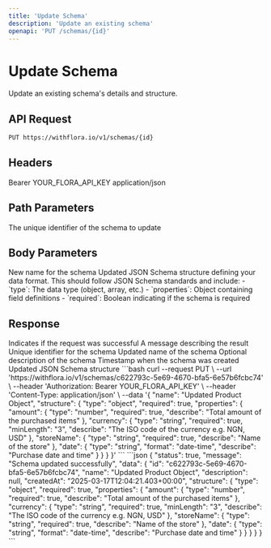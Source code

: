 ```yaml
---
title: 'Update Schema'
description: 'Update an existing schema'
openapi: 'PUT /schemas/{id}'
---
```


# Update Schema

Update an existing schema's details and structure.

## API Request

```bash
PUT https://withflora.io/v1/schemas/{id}
```

## Headers

<ParamField header="Authorization" required>
  Bearer YOUR_FLORA_API_KEY
</ParamField>

<ParamField header="Content-Type" required>
  application/json
</ParamField>

## Path Parameters

<ParamField path="id" type="string" required>
  The unique identifier of the schema to update
</ParamField>

## Body Parameters

<ParamField body="name" type="string">
  New name for the schema
</ParamField>

<ParamField body="structure" type="object">
  Updated JSON Schema structure defining your data format. This should follow JSON Schema standards and include:
  - `type`: The data type (object, array, etc.)
  - `properties`: Object containing field definitions
  - `required`: Boolean indicating if the schema is required
</ParamField>

## Response

<ResponseField name="status" type="boolean">
  Indicates if the request was successful
</ResponseField>

<ResponseField name="message" type="string">
  A message describing the result
</ResponseField>

<ResponseField name="data" type="object">
  <Expandable title="properties">
    <ResponseField name="id" type="string">
      Unique identifier for the schema
    </ResponseField>
    <ResponseField name="name" type="string">
      Updated name of the schema
    </ResponseField>
    <ResponseField name="description" type="string">
      Optional description of the schema
    </ResponseField>
    <ResponseField name="createdAt" type="string">
      Timestamp when the schema was created
    </ResponseField>
    <ResponseField name="structure" type="object">
      Updated JSON Schema structure
    </ResponseField>
  </Expandable>
</ResponseField>

<RequestExample>
```bash
curl --request PUT \
  --url 'https://withflora.io/v1/schemas/c622793c-5e69-4670-bfa5-6e57b6fcbc74' \
  --header 'Authorization: Bearer YOUR_FLORA_API_KEY' \
  --header 'Content-Type: application/json' \
  --data '{
    "name": "Updated Product Object",
    "structure": {
      "type": "object",
      "required": true,
      "properties": {
        "amount": {
          "type": "number",
          "required": true,
          "describe": "Total amount of the purchased items"
        },
        "currency": {
          "type": "string",
          "required": true,
          "minLength": "3",
          "describe": "The ISO code of the currency e.g. NGN, USD"
        },
        "storeName": {
          "type": "string",
          "required": true,
          "describe": "Name of the store"
        },
        "date": {
          "type": "string",
          "format": "date-time",
          "describe": "Purchase date and time"
        }
      }
    }
  }'
```
</RequestExample>

<ResponseExample>
```json
{
  "status": true,
  "message": "Schema updated successfully",
  "data": {
    "id": "c622793c-5e69-4670-bfa5-6e57b6fcbc74",
    "name": "Updated Product Object",
    "description": null,
    "createdAt": "2025-03-17T12:04:21.403+00:00",
    "structure": {
      "type": "object",
      "required": true,
      "properties": {
        "amount": {
          "type": "number",
          "required": true,
          "describe": "Total amount of the purchased items"
        },
        "currency": {
          "type": "string",
          "required": true,
          "minLength": "3",
          "describe": "The ISO code of the currency e.g. NGN, USD"
        },
        "storeName": {
          "type": "string",
          "required": true,
          "describe": "Name of the store"
        },
        "date": {
          "type": "string",
          "format": "date-time",
          "describe": "Purchase date and time"
        }
      }
    }
  }
}
```
</ResponseExample>
